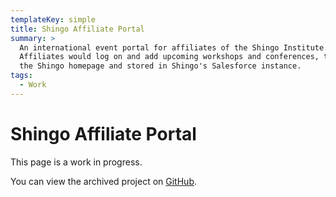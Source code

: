 ```yaml
---
templateKey: simple
title: Shingo Affiliate Portal
summary: >
  An international event portal for affiliates of the Shingo Institute.
  Affiliates would log on and add upcoming workshops and conferences, to be shared on
  the Shingo homepage and stored in Shingo's Salesforce instance.
tags:
  - Work
---
```


# Shingo Affiliate Portal

This page is a work in progress.

You can view the archived project on [GitHub](https://github.com/shingoinstitute/shingo-affiliates-frontend).
